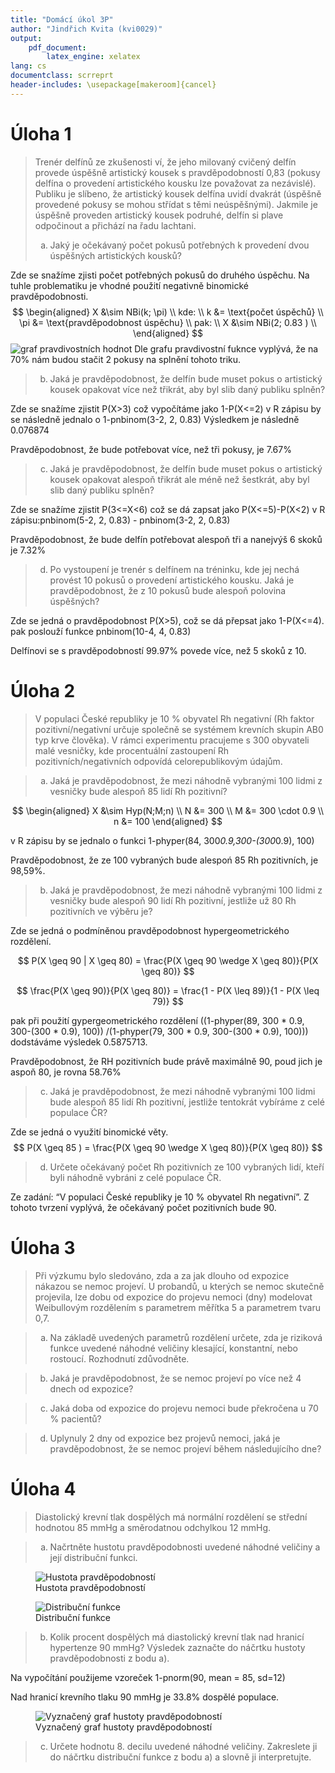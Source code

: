 ```yaml
---
title: "Domácí úkol 3P"
author: "Jindřich Kvita (kvi0029)"
output:
    pdf_document:
        latex_engine: xelatex
lang: cs
documentclass: scrreprt
header-includes: \usepackage[makeroom]{cancel}
---
```


# Úloha 1

> Trenér delfínů ze zkušenosti ví, že jeho milovaný cvičený delfín provede úspěšně artistický kousek s pravděpodobností 0,83 (pokusy delfína o provedení artistického kousku lze považovat za nezávislé). Publiku je slíbeno, že artistický kousek delfína uvidí dvakrát (úspěšně provedené pokusy se mohou střídat s těmi neúspěšnými). Jakmile je úspěšně proveden artistický kousek podruhé, delfín si plave odpočinout a přichází na řadu lachtani.
>
> a) Jaký je očekávaný počet pokusů potřebných k provedení dvou úspěšných artistických kousků?

Zde se snažíme zjisti počet potřebných pokusů do druhého úspěchu. Na tuhle problematiku je vhodné použití negativně binomické pravděpodobnosti.
$$
\begin{aligned}
X &\sim NBi(k; \pi) \\
kde: \\
k &= \text{počet úspěchů} \\
\pi &= \text{pravděpodobnost úspěchu} \\
pak: \\
X &\sim NBi(2; 0.83 ) \\
\end{aligned}
$$
![graf pravdivostních hodnot](3_1_a.png)
Dle grafu pravdivostní fuknce vyplývá, že na 70% nám budou stačit 2 pokusy na splnění tohoto triku.

> b) Jaká je pravděpodobnost, že delfín bude muset pokus o artistický kousek opakovat více než třikrát, aby byl slib daný publiku splněn?

Zde se snažíme zjistit P(X>3)
což vypočítáme jako 1-P(X<=2)
v R zápisu by se následně jednalo o 1-pnbinom(3-2, 2, 0.83)
Výsledkem je následně 0.076874

Pravděpodobnost, že bude potřebovat více, než tři pokusy, je 7.67%

> c) Jaká je pravděpodobnost, že delfín bude muset pokus o artistický kousek opakovat alespoň třikrát ale méně než šestkrát, aby byl slib daný publiku splněn?

Zde se snažíme zjistit P(3<=X<6)
což se dá zapsat jako P(X<=5)-P(X<2)
v R zápisu:pnbinom(5-2, 2, 0.83) - pnbinom(3-2, 2, 0.83)

Pravděpodobnost, že bude delfín potřebovat alespoň tři a nanejvýš 6 skoků je 7.32%

> d) Po vystoupení je trenér s delfínem na tréninku, kde jej nechá provést 10 pokusů o provedení artistického kousku. Jaká je pravděpodobnost, že z 10 pokusů bude alespoň polovina úspěšných?

Zde se jedná o pravděpodobnost P(X>5), což se dá přepsat jako 1-P(X<=4).
pak poslouží funkce pnbinom(10-4, 4, 0.83)

Delfínovi se s pravděpodobností 99.97% povede více, než 5 skoků z 10.

# Úloha 2

> V populaci České republiky je 10 % obyvatel Rh negativní (Rh faktor pozitivní/negativní určuje společně se systémem krevních skupin AB0 typ krve člověka). V rámci experimentu pracujeme s 300 obyvateli malé vesničky, kde procentuální zastoupení Rh pozitivních/negativních odpovídá celorepublikovým údajům.

> a) Jaká je pravděpodobnost, že mezi náhodně vybranými 100 lidmi z vesničky bude alespoň 85 lidí Rh pozitivní?

$$
\begin{aligned}
X &\sim Hyp(N;M;n) \\
N &= 300 \\
M &= 300 \cdot 0.9 \\
n &= 100
\end{aligned}
$$

v R zápisu by se jednalo o funkci 1-phyper(84, 300*0.9,300-(300*0.9), 100)

Pravděpodobnost, že ze 100 vybraných bude alespoń 85 Rh pozitivních, je 98,59%.

> b) Jaká je pravděpodobnost, že mezi náhodně vybranými 100 lidmi z vesničky bude alespoň 90 lidí Rh pozitivní, jestliže už 80 Rh pozitivních ve výběru je?

Zde se jedná o podmíněnou pravděpodobnost hypergeometrického rozdělení.

$$
P(X \geq 90 | X \geq 80) = \frac{P(X \geq 90 \wedge X \geq 80)}{P(X \geq 80)}
$$

$$
\frac{P(X \geq 90)}{P(X \geq 80)} = \frac{1 - P(X \leq 89)}{1 - P(X \leq 79)}
$$

pak při použití gypergeometrického rozdělení ((1-phyper(89, 300 * 0.9, 300-(300 * 0.9), 100)) /(1-phyper(79, 300 * 0.9, 300-(300 * 0.9), 100))) dodstáváme výsledek 0.5875713.

Pravděpodobnost, že RH pozitivních bude právě maximálně 90, poud jich je aspoň 80, je rovna 58.76%

> c) Jaká je pravděpodobnost, že mezi náhodně vybranými 100 lidmi bude alespoň 85 lidí Rh pozitivní, jestliže tentokrát vybíráme z celé populace ČR?

Zde se jedná o využití binomické věty.
$$
P(X \geq 85 ) = \frac{P(X \geq 90 \wedge X \geq 80)}{P(X \geq 80)}
$$

> d) Určete očekávaný počet Rh pozitivních ze 100 vybraných lidí, kteří byli náhodně vybráni z celé populace ČR.

Ze zadání: "V populaci České republiky je 10 % obyvatel Rh negativní". Z tohoto tvrzení vyplývá, že očekávaný počet pozitivních bude 90.


# Úloha 3

> Při výzkumu bylo sledováno, zda a za jak dlouho od expozice nákazou se nemoc projeví. U probandů, u kterých se nemoc skutečně projevila, lze dobu od expozice do projevu nemoci (dny) modelovat Weibullovým rozdělením s parametrem měřítka 5 a parametrem tvaru 0,7.

> a) Na základě uvedených parametrů rozdělení určete, zda je riziková funkce uvedené náhodné veličiny klesající, konstantní, nebo rostoucí. Rozhodnutí zdůvodněte.

> b) Jaká je pravděpodobnost, že se nemoc projeví po více než 4 dnech od expozice?

> c) Jaká doba od expozice do projevu nemoci bude překročena u 70 % pacientů?

> d) Uplynuly 2 dny od expozice bez projevů nemoci, jaká je pravděpodobnost, že se nemoc projeví během následujícího dne?


# Úloha 4

> Diastolický krevní tlak dospělých má normální rozdělení se střední hodnotou 85 mmHg a směrodatnou odchylkou 12 mmHg.

> a) Načrtněte hustotu pravděpodobnosti uvedené náhodné veličiny a její distribuční funkci.

![Hustota pravděpodobností](hustota_prav.png)

![Distribuční funkce](distribucni_funkce.png)

> b) Kolik procent dospělých má diastolický krevní tlak nad hranicí hypertenze 90 mmHg? Výsledek zaznačte do náčrtku hustoty pravděpodobnosti z bodu a).

Na vypočítání použijeme vzoreček 1-pnorm(90, mean = 85, sd=12)

Nad hranicí krevního tlaku 90 mmHg je 33.8% dospělé populace.

![Vyznačený graf hustoty pravděpodobností](srafovano.png)

> c) Určete hodnotu 8. decilu uvedené náhodné veličiny. Zakreslete ji do náčrtku distribuční funkce z bodu a) a slovně ji interpretujte.
